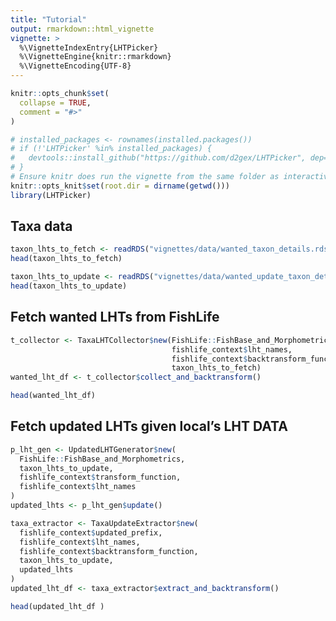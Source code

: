 ```yaml
---
title: "Tutorial"
output: rmarkdown::html_vignette
vignette: >
  %\VignetteIndexEntry{LHTPicker}
  %\VignetteEngine{knitr::rmarkdown}
  %\VignetteEncoding{UTF-8}
---
```


```r
knitr::opts_chunk$set(
  collapse = TRUE,
  comment = "#>"
)
```

```r
# installed_packages <- rownames(installed.packages())
# if (!'LHTPicker' %in% installed_packages) {
#   devtools::install_github("https://github.com/d2gex/LHTPicker", dep=TRUE)
# }
# Ensure knitr does run the vignette from the same folder as interactively
knitr::opts_knit$set(root.dir = dirname(getwd()))
library(LHTPicker)
```

## Taxa data
```r
taxon_lhts_to_fetch <- readRDS("vignettes/data/wanted_taxon_details.rds")
head(taxon_lhts_to_fetch)
```
```r
taxon_lhts_to_update <- readRDS("vignettes/data/wanted_update_taxon_details.rds")
head(taxon_lhts_to_update)
```
## Fetch wanted LHTs from FishLife
```r
t_collector <- TaxaLHTCollector$new(FishLife::FishBase_and_Morphometrics,
                                    fishlife_context$lht_names,
                                    fishlife_context$backtransform_function,
                                    taxon_lhts_to_fetch)
wanted_lht_df <- t_collector$collect_and_backtransform()
```
```r
head(wanted_lht_df)
```
## Fetch updated LHTs given local's LHT DATA
```r
p_lht_gen <- UpdatedLHTGenerator$new(
  FishLife::FishBase_and_Morphometrics,
  taxon_lhts_to_update,
  fishlife_context$transform_function,
  fishlife_context$lht_names
)
updated_lhts <- p_lht_gen$update()

taxa_extractor <- TaxaUpdateExtractor$new(
  fishlife_context$updated_prefix,
  fishlife_context$lht_names,
  fishlife_context$backtransform_function,
  taxon_lhts_to_update,
  updated_lhts
)
updated_lht_df <- taxa_extractor$extract_and_backtransform()
```
```r
head(updated_lht_df )
```
